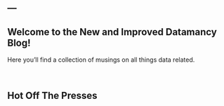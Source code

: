 ---
---

<script>
  $(document).ready(function(){
  $.get("posts/statsvsdata.html", function(data, status){
  var bp = $("#blogpost").append(data);
  $("#blogpost").html(bp.find("div.container-fluid").html());
  });
});
</script>


Welcome to the New and Improved Datamancy Blog!
-----------------------------------------------

Here you'll find a collection of musings on all things data related.

<br>

Hot Off The Presses
----------------------

<div id='blogpost'></div>